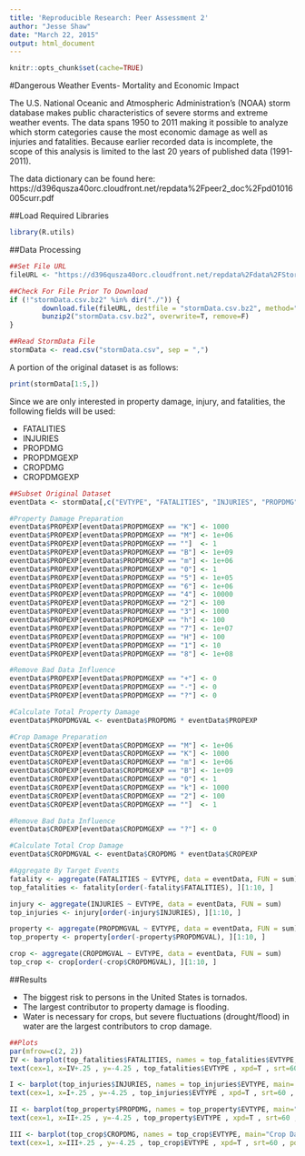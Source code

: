 ```yaml
---
title: 'Reproducible Research: Peer Assessment 2'
author: "Jesse Shaw"
date: "March 22, 2015"
output: html_document
---
```


```r
knitr::opts_chunk$set(cache=TRUE)
```

#Dangerous Weather Events- Mortality and Economic Impact 

The U.S. National Oceanic and Atmospheric Administration’s (NOAA) storm database makes 
public characteristics of severe storms and extreme weather events.  The data spans 1950
to 2011 making it possible to analyze which storm categories cause the most economic damage
as well as injuries and fatalities.  Because earlier recorded data is incomplete, the scope 
of this analysis is limited to the last 20 years of published data (1991-2011).
 
 The data dictionary can be found here:
 https://d396qusza40orc.cloudfront.net/repdata%2Fpeer2_doc%2Fpd01016005curr.pdf
 
##Load Required Libraries
```r
library(R.utils)
```

##Data Processing
```r
##Set File URL
fileURL <- "https://d396qusza40orc.cloudfront.net/repdata%2Fdata%2FStormData.csv.bz2"

##Check For File Prior To Download
if (!"stormData.csv.bz2" %in% dir("./")) {
        download.file(fileURL, destfile = "stormData.csv.bz2", method="curl")
        bunzip2("stormData.csv.bz2", overwrite=T, remove=F)
} 

##Read StormData File
stormData <- read.csv("stormData.csv", sep = ",")
```

A portion of the original dataset is as follows:
```r
print(stormData[1:5,])
```

Since we are only interested in property damage, injury, and fatalities, the following fields will be used:

* FATALITIES
* INJURIES
* PROPDMG
* PROPDMGEXP
* CROPDMG
* CROPDMGEXP

```r
##Subset Original Dataset
eventData <- stormData[,c("EVTYPE", "FATALITIES", "INJURIES", "PROPDMG", "PROPDMGEXP", "CROPDMG", "CROPDMGEXP")]

#Property Damage Preparation
eventData$PROPEXP[eventData$PROPDMGEXP == "K"] <- 1000
eventData$PROPEXP[eventData$PROPDMGEXP == "M"] <- 1e+06
eventData$PROPEXP[eventData$PROPDMGEXP == ""]  <- 1
eventData$PROPEXP[eventData$PROPDMGEXP == "B"] <- 1e+09
eventData$PROPEXP[eventData$PROPDMGEXP == "m"] <- 1e+06
eventData$PROPEXP[eventData$PROPDMGEXP == "0"] <- 1
eventData$PROPEXP[eventData$PROPDMGEXP == "5"] <- 1e+05
eventData$PROPEXP[eventData$PROPDMGEXP == "6"] <- 1e+06
eventData$PROPEXP[eventData$PROPDMGEXP == "4"] <- 10000
eventData$PROPEXP[eventData$PROPDMGEXP == "2"] <- 100
eventData$PROPEXP[eventData$PROPDMGEXP == "3"] <- 1000
eventData$PROPEXP[eventData$PROPDMGEXP == "h"] <- 100
eventData$PROPEXP[eventData$PROPDMGEXP == "7"] <- 1e+07
eventData$PROPEXP[eventData$PROPDMGEXP == "H"] <- 100
eventData$PROPEXP[eventData$PROPDMGEXP == "1"] <- 10
eventData$PROPEXP[eventData$PROPDMGEXP == "8"] <- 1e+08

#Remove Bad Data Influence
eventData$PROPEXP[eventData$PROPDMGEXP == "+"] <- 0
eventData$PROPEXP[eventData$PROPDMGEXP == "-"] <- 0
eventData$PROPEXP[eventData$PROPDMGEXP == "?"] <- 0

#Calculate Total Property Damage
eventData$PROPDMGVAL <- eventData$PROPDMG * eventData$PROPEXP

#Crop Damage Preparation
eventData$CROPEXP[eventData$CROPDMGEXP == "M"] <- 1e+06
eventData$CROPEXP[eventData$CROPDMGEXP == "K"] <- 1000
eventData$CROPEXP[eventData$CROPDMGEXP == "m"] <- 1e+06
eventData$CROPEXP[eventData$CROPDMGEXP == "B"] <- 1e+09
eventData$CROPEXP[eventData$CROPDMGEXP == "0"] <- 1
eventData$CROPEXP[eventData$CROPDMGEXP == "k"] <- 1000
eventData$CROPEXP[eventData$CROPDMGEXP == "2"] <- 100
eventData$CROPEXP[eventData$CROPDMGEXP == ""]  <- 1

#Remove Bad Data Influence
eventData$CROPEXP[eventData$CROPDMGEXP == "?"] <- 0

#Calculate Total Crop Damage
eventData$CROPDMGVAL <- eventData$CROPDMG * eventData$CROPEXP

#Aggregate By Target Events
fatality <- aggregate(FATALITIES ~ EVTYPE, data = eventData, FUN = sum)
top_fatalities <- fatality[order(-fatality$FATALITIES), ][1:10, ]

injury <- aggregate(INJURIES ~ EVTYPE, data = eventData, FUN = sum)
top_injuries <- injury[order(-injury$INJURIES), ][1:10, ]

property <- aggregate(PROPDMGVAL ~ EVTYPE, data = eventData, FUN = sum)
top_property <- property[order(-property$PROPDMGVAL), ][1:10, ]

crop <- aggregate(CROPDMGVAL ~ EVTYPE, data = eventData, FUN = sum)
top_crop <- crop[order(-crop$CROPDMGVAL), ][1:10, ]
```

##Results

* The biggest risk to persons in the United States is tornados.
* The largest contributor to property damage is flooding.
* Water is necessary for crops, but severe fluctuations (drought/flood) in water are the largest contributors to crop damage.

```r
##Plots
par(mfrow=c(2, 2))
IV <- barplot(top_fatalities$FATALITIES, names = top_fatalities$EVTYPE, main = "Fatalities", xaxt="n", space=1)
text(cex=1, x=IV+.25 , y=-4.25 , top_fatalities$EVTYPE , xpd=T , srt=60 , pos=2)

I <- barplot(top_injuries$INJURIES, names = top_injuries$EVTYPE, main= "Injuries", xaxt="n", space=1)
text(cex=1, x=I+.25 , y=-4.25 , top_injuries$EVTYPE , xpd=T , srt=60 , pos=2)

II <- barplot(top_property$PROPDMG, names = top_property$EVTYPE, main="Property Damage", xaxt="n", space=1)
text(cex=1, x=II+.25 , y=-4.25 , top_property$EVTYPE , xpd=T , srt=60 , pos=2)

III <- barplot(top_crop$CROPDMG, names = top_crop$EVTYPE, main="Crop Damage", xaxt="n", space=1)
text(cex=1, x=III+.25 , y=-4.25 , top_crop$EVTYPE , xpd=T , srt=60 , pos=2)
```
